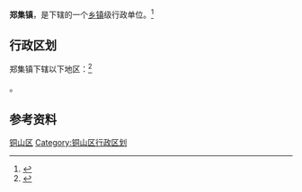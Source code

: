 {{中国乡级行政区|32/03/12/105/000}}

'''郑集镇'''，是{{PRC admin/fullname|32/03/12/105/000|3}}下辖的一个[[乡镇|乡镇]]级行政单位。<ref>{{PRC admin/ref sgc|{{PRC admin/parent|32/03/12/105/000}}}}</ref>

== 行政区划 ==

郑集镇下辖以下地区：<ref>{{PRC admin/ref sgc|32/03/12/105/000}}</ref>

{{PRC admin/children|32/03/12/105/000}}。

== 参考资料 ==

{{reflist}}

{{江苏省徐州市铜山区行政区划}}
{{江苏行政区划小作品}}
[[Category:徐州建制镇|铜山区]]
[[Category:铜山区行政区划|Category:铜山区行政区划]]